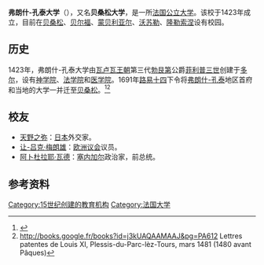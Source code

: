 {{noteTA
|T=zh-hant:法蘭琪-康堤大學; zh-hans:弗朗什-孔泰大学;
|1=zh-hant:法蘭琪-康堤; zh-hans:弗朗什-孔泰;
}}

{{Infobox University
|name            = 弗朗什-孔泰大学
|native_name     = Université de Franche-Comté 
|latin_name      = Universitas Liberi Comitatus
|image           = Blason fr Franche-Comté.svg
|motto           = 
|established     = 1423年（创建于[[多尔_(汝拉省)|多尔]]）<br>1621年（迁至[[贝桑松|贝桑松]]）
|endowment       =
|staff           = 850
|faculty         = 1,200 
|president       =  
|provost         =
|principal       = 
|rector          =
|chancellor      =
|vice_chancellor =
|dean            =
|head_label      =
|head            =
|students        = 28,994（2020） 
|undergrad       =
|postgrad        =
|doctoral        =
|profess         =
|city            = [[贝桑松|贝桑松]]
|state           = 
|country         = [[法国|法国]]
|campus          = 
|affiliations    = [[勃艮第-弗朗什-孔泰大学|勃艮第-弗朗什-孔泰大学]]
|footnotes       =
|website         = [http://www.univ-fcomte.fr/ univ-fcomte.fr/]
|address         =
|telephone       =
|coor            =
|logo            =
}}

'''弗朗什-孔泰大学'''（{{lang-fr|'''Université de Franche-Comté'''}}），又名'''贝桑松大学'''，是一所[[法国|法国]][[公立大学|公立大学]]。该校于1423年成立，目前在[[贝桑松|贝桑松]]、[[贝尔福|贝尔福]]、[[蒙贝利亚尔|蒙贝利亚尔]]、[[沃苏勒|沃苏勒]]、[[隆勒索涅|隆勒索涅]]设有校园。

==历史==
1423年，弗朗什-孔泰大学由[[瓦卢瓦王朝|瓦卢瓦王朝]]第三代[[勃艮第|勃艮第]]公爵[[菲利普三世_(勃艮第)|菲利普三世]]创建于[[多尔_(汝拉省)|多尔]]，设有[[神学院|神学院]]、[[法学院|法学院]]和[[医学院|医学院]]。1691年[[路易十四|路易十四]]下令将[[弗朗什-孔泰|弗朗什-孔泰]]地区首府和当地的大学一并迁至[[贝桑松|贝桑松]]。<ref>{{Cite web |url=http://www.univ-fcomte.fr/pages/fr/menu1/ufc/presentation/presentation---historique-7.html |title=Historique de l'université |accessdate=2014-03-22 |archive-date=2010-12-12 |archive-url=https://web.archive.org/web/20101212063518/http://www.univ-fcomte.fr/pages/fr/menu1/ufc/presentation/presentation---historique-7.html |dead-url=yes }}</ref><ref>http://books.google.fr/books?id=j3kUAQAAMAAJ&pg=PA612 {{Wayback|url=http://books.google.fr/books?id=j3kUAQAAMAAJ&pg=PA612 |date=20140427025659 }} Lettres patentes de Louis XI, Plessis-du-Parc-lèz-Tours, mars 1481 (1480 avant Pâques)</ref>
 
==校友==
* [[天野之弥|天野之弥]]：[[日本|日本]]外交家。
* [[让-吕克·梅朗雄|让-吕克·梅朗雄]]：[[欧洲议会|欧洲议会]]议员。
* [[阿卜杜拉耶·瓦德|阿卜杜拉耶·瓦德]]：[[塞内加尔|塞内加尔]]政治家，前总统。

==参考资料==
<references/>

{{coord|47|14|26|N|6|01|21|E|type:edu_source:kolossus-frwiki|display=title}}

{{法国公立科学、文化和专业机构}}

[[Category:15世纪创建的教育机构|Category:15世纪创建的教育机构]]
[[Category:法国大学|Category:法国大学]]
{{university-stub}}
{{france-stub}}